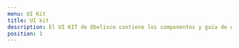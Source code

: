 ```yaml
---
menu: UI Kit
title: UI kit
description: El UI KIT de Obelisco contiene los componentes y guía de estilos para implementar en tu proyecto.
position: 1
---
```


<Row><Col items={2}>
  <SimpleCard
    title="UI kit"
    description="Diseñá con nuestra librería de componentes en Adobe XD."
    linkText="Descargar librería"
    linkUrl="/herramientas_y_recursos/UI_KIT_BA.xd"
  />
</Col><Col items={2}>
  <SimpleCard
    title="Enlace para devs"
    description="Nuestra manera de compartir, organizar y colaborar pensando en los desarrolladores."
    linkText="Ver recursos"
    linkUrl="https://xd.adobe.com/view/c5e691f2-0643-4e9e-a769-f2252af77984-90b5/grid"
  />
</Col></Row>
